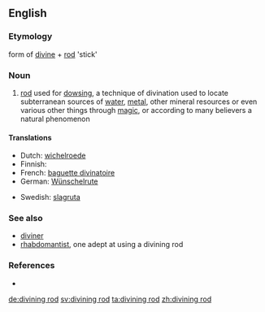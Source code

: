 {{wikipedia}}
==English==

===Etymology===
form of [[divine]] + [[rod]] 'stick'

===Noun===
{{en-noun}}

# [[rod]] used for [[dowsing]], a technique of divination used to locate subterranean sources of [[water]], [[metal]], other mineral resources or even various other things through [[magic]], or according to many believers a natural phenomenon

====Translations====
{{top}}
* Dutch: [[wichelroede]]
* Finnish: {{t-|fi|taikavarpu}}
* French: [[baguette divinatoire]] {{f}}
* German: [[Wünschelrute]]
{{mid}}
* Swedish: [[slagruta]]
{{bottom}}

===See also===
* [[diviner]]
* [[rhabdomantist]], one adept at using a divining rod

===References===
* {{R:Websters}}

[[de:divining rod]]
[[sv:divining rod]]
[[ta:divining rod]]
[[zh:divining rod]]